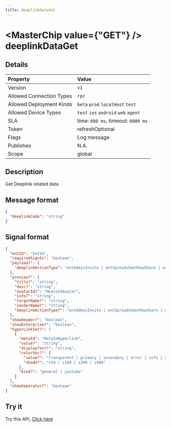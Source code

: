 ```yaml
---
title: deeplinkDataGet
---
```



# <MasterChip value={"GET"} /> deeplinkDataGet

## Details

| Property | Value | 
| :--- | :--- | 
| Version | `v1` |
| Allowed Connection Types | `rpc`  |
| Allowed Deployment Kinds | `beta` `prod` `localHost` `test`  |
| Allowed Device Types | `test` `ios` `android` `web` `agent`  |
| SLA | time: `600 ms`, timeout: `6000 ms` |
| Token | refreshOptional |
| Flags | Log message |
| Publishes | N.A. |
| Scope | global |


## Description

Get Deeplink related data

## Message format

```json copy
{
  "deeplinkCode": "string"
}
```

## Signal format

```json copy
{
  "entId": "EntId",
  "requiredSignIn": "boolean",
  "payload?": {
    "deeplinkActionType": "entAdminInvite | entSpreadsheetRowShare | entReportShare | entSpreadsheetEditorShare | entSpreadsheetInsertShare | entUserInvite | groupInvite | pluginAdminInvite | storeAdminInvite"
  },
  "preview?": {
    "title?": "string",
    "desc?": "string",
    "avatarId?": "MediaIdAvatar",
    "info?": "string",
    "targetName?": "string",
    "senderName?": "string",
    "deeplinkActionType?": "entAdminInvite | entSpreadsheetRowShare | entReportShare | entSpreadsheetEditorShare | entSpreadsheetInsertShare | entUserInvite | groupInvite | pluginAdminInvite | storeAdminInvite"
  },
  "showHeader?": "boolean",
  "showEnterprise?": "boolean",
  "hyperLinkSet?": [
    {
      "metaId": "MetaIdHyperlink",
      "value?": "string",
      "displayText?": "string",
      "colorVar?": {
        "value?": "transparent | primary | secondary | error | info | success | warning | textPrimary | textSecondary | textDisabled | textInverse | primaryLight | secondaryLight | successLight | errorLight | infoLight | warningLight | primaryDark | secondaryDark | successDark | errorDark | infoDark | warningDark | amber | black | blue | cyan | deepOrange | deepPurple | green | grey | indigo | lightBlue | lightGreen | lime | orange | pink | purple | red | teal | white | yellow",
        "shade?": "s50 | s100 | s200 | s500"
      },
      "kind?": "general | youtube"
    }
  ],
  "showSeparator?": "boolean"
}
```

## Try it

Try this API, [Click here](https://web.neome.ai/api?path=core_deeplink_deeplinkDataGet)

